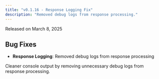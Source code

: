 ```yaml
---
title: "v0.1.16 - Response Logging Fix"
description: "Removed debug logs from response processing."
---
```


Released on March 8, 2025

## Bug Fixes

- **Response Logging**: Removed debug logs from response processing

Cleaner console output by removing unnecessary debug logs from response processing.

